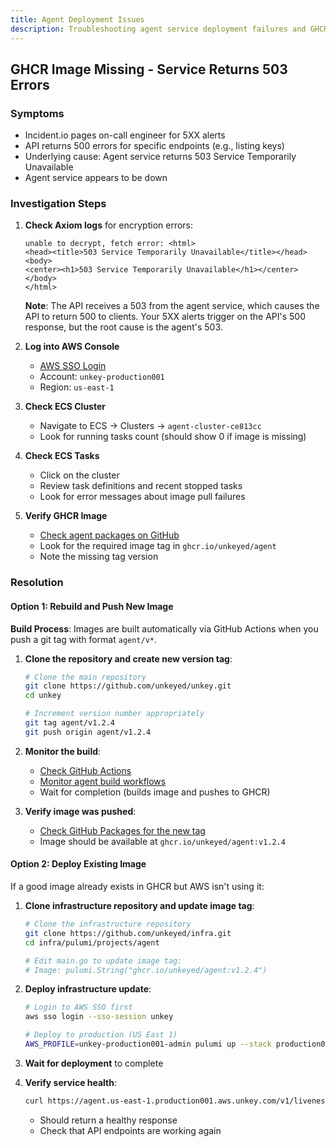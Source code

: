 ```yaml
---
title: Agent Deployment Issues
description: Troubleshooting agent service deployment failures and GHCR image issues
---
```


## GHCR Image Missing - Service Returns 503 Errors

### Symptoms
- Incident.io pages on-call engineer for 5XX alerts
- API returns 500 errors for specific endpoints (e.g., listing keys)
- Underlying cause: Agent service returns 503 Service Temporarily Unavailable
- Agent service appears to be down

### Investigation Steps

1. **Check Axiom logs** for encryption errors:
   ```
   unable to decrypt, fetch error: <html>
   <head><title>503 Service Temporarily Unavailable</title></head>
   <body>
   <center><h1>503 Service Temporarily Unavailable</h1></center>
   </body>
   </html>
   ```
   
   **Note**: The API receives a 503 from the agent service, which causes the API to return 500 to clients. Your 5XX alerts trigger on the API's 500 response, but the root cause is the agent's 503.

2. **Log into AWS Console**
   - [AWS SSO Login](https://unkey.awsapps.com/start)
   - Account: `unkey-production001`
   - Region: `us-east-1`

3. **Check ECS Cluster**
   - Navigate to ECS → Clusters → `agent-cluster-ce813cc`
   - Look for running tasks count (should show 0 if image is missing)

4. **Check ECS Tasks**
   - Click on the cluster
   - Review task definitions and recent stopped tasks
   - Look for error messages about image pull failures

5. **Verify GHCR Image**
   - [Check agent packages on GitHub](https://github.com/unkeyed/unkey/pkgs/container/agent)
   - Look for the required image tag in `ghcr.io/unkeyed/agent`
   - Note the missing tag version

### Resolution

#### Option 1: Rebuild and Push New Image

**Build Process**: Images are built automatically via GitHub Actions when you push a git tag with format `agent/v*`.

1. **Clone the repository and create new version tag**:
   ```bash
   # Clone the main repository
   git clone https://github.com/unkeyed/unkey.git
   cd unkey
   
   # Increment version number appropriately
   git tag agent/v1.2.4
   git push origin agent/v1.2.4
   ```

2. **Monitor the build**:
   - [Check GitHub Actions](https://github.com/unkeyed/unkey/actions)
   - [Monitor agent build workflows](https://github.com/unkeyed/unkey/actions/workflows/agent_build_publish.yaml)
   - Wait for completion (builds image and pushes to GHCR)

3. **Verify image was pushed**:
   - [Check GitHub Packages for the new tag](https://github.com/unkeyed/unkey/pkgs/container/agent)
   - Image should be available at `ghcr.io/unkeyed/agent:v1.2.4`

#### Option 2: Deploy Existing Image

If a good image already exists in GHCR but AWS isn't using it:

1. **Clone infrastructure repository and update image tag**:
   ```bash
   # Clone the infrastructure repository
   git clone https://github.com/unkeyed/infra.git
   cd infra/pulumi/projects/agent
   
   # Edit main.go to update image tag:
   # Image: pulumi.String("ghcr.io/unkeyed/agent:v1.2.4")
   ```

2. **Deploy infrastructure update**:
   ```bash
   # Login to AWS SSO first
   aws sso login --sso-session unkey
   
   # Deploy to production (US East 1)
   AWS_PROFILE=unkey-production001-admin pulumi up --stack production001-use1
   ```

3. **Wait for deployment** to complete

4. **Verify service health**:
   ```bash
   curl https://agent.us-east-1.production001.aws.unkey.com/v1/liveness
   ```
   - Should return a healthy response
   - Check that API endpoints are working again




